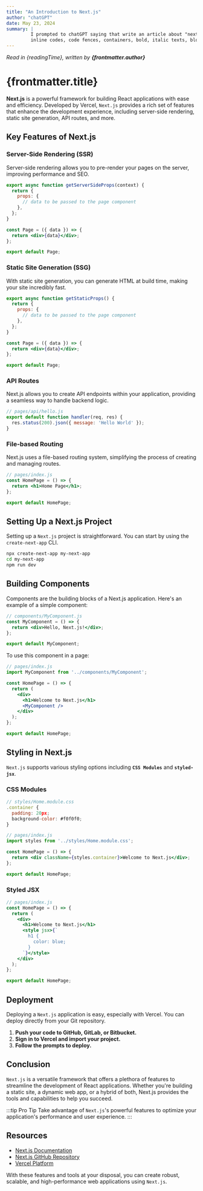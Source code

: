 ```yaml
---
title: "An Introduction to Next.js"
author: "chatGPT"
date: May 23, 2024
summary: |
         I prompted to chatGPT saying that write an article about "next.js" including headings, 
         inline codes, code fences, containers, bold, italic texts, blockquotes, lists etc.		
---
```


_Read in {readingTime}, written by **{frontmatter.author}**_

# {frontmatter.title}

<Toc toc={toc} ordered indented maxDepth={3} tight />

**Next.js** is a powerful framework for building React applications with ease and efficiency. Developed by Vercel, `Next.js` provides a rich set of features that enhance the development experience, including server-side rendering, static site generation, API routes, and more.

## Key Features of Next.js
### Server-Side Rendering (SSR)
Server-side rendering allows you to pre-render your pages on the server, improving performance and SEO.

```jsx
export async function getServerSideProps(context) {
  return {
    props: {
      // data to be passed to the page component
    },
  };
}

const Page = ({ data }) => {
  return <div>{data}</div>;
};

export default Page;
```

### Static Site Generation (SSG)
With static site generation, you can generate HTML at build time, making your site incredibly fast.

```jsx
export async function getStaticProps() {
  return {
    props: {
      // data to be passed to the page component
    },
  };
}

const Page = ({ data }) => {
  return <div>{data}</div>;
};

export default Page;
```

### API Routes
Next.js allows you to create API endpoints within your application, providing a seamless way to handle backend logic.

```jsx
// pages/api/hello.js
export default function handler(req, res) {
  res.status(200).json({ message: 'Hello World' });
}
```

### File-based Routing
Next.js uses a file-based routing system, simplifying the process of creating and managing routes.

```jsx
// pages/index.js
const HomePage = () => {
  return <h1>Home Page</h1>;
};

export default HomePage;
```

## Setting Up a Next.js Project
Setting up a `Next.js` project is straightforward. You can start by using the `create-next-app` CLI.

```bash
npx create-next-app my-next-app
cd my-next-app
npm run dev
```

## Building Components
Components are the building blocks of a Next.js application. Here's an example of a simple component:

```jsx
// components/MyComponent.js
const MyComponent = () => {
  return <div>Hello, Next.js!</div>;
};

export default MyComponent;
```
To use this component in a page:

```jsx
// pages/index.js
import MyComponent from '../components/MyComponent';

const HomePage = () => {
  return (
    <div>
      <h1>Welcome to Next.js</h1>
      <MyComponent />
    </div>
  );
};

export default HomePage;
```

## Styling in Next.js
`Next.js` supports various styling options including **`CSS Modules`** and **`styled-jsx`**.

### CSS Modules
```jsx
// styles/Home.module.css
.container {
  padding: 20px;
  background-color: #f0f0f0;
}

// pages/index.js
import styles from '../styles/Home.module.css';

const HomePage = () => {
  return <div className={styles.container}>Welcome to Next.js</div>;
};

export default HomePage;
```

### Styled JSX
```jsx
// pages/index.js
const HomePage = () => {
  return (
    <div>
      <h1>Welcome to Next.js</h1>
      <style jsx>{`
        h1 {
          color: blue;
        }
      `}</style>
    </div>
  );
};

export default HomePage;
```

## Deployment
Deploying a `Next.js` application is easy, especially with Vercel. You can deploy directly from your Git repository.

1. **Push your code to GitHub, GitLab, or Bitbucket.**
2. **Sign in to Vercel and import your project.**
3. **Follow the prompts to deploy.**

## Conclusion
`Next.js` is a versatile framework that offers a plethora of features to streamline the development of React applications. Whether you're building a static site, a dynamic web app, or a hybrid of both, Next.js provides the tools and capabilities to help you succeed.

:::tip Pro Tip
Take advantage of `Next.js`'s powerful features to optimize your application's performance and user experience.
:::

## Resources
+ [Next.js Documentation](https://nextjs.org/docs)
+ [Next.js GitHub Repository](https://github.com/vercel/next.js)
+ [Vercel Platform](https://vercel.com)

With these features and tools at your disposal, you can create robust, scalable, and high-performance web applications using `Next.js`.
